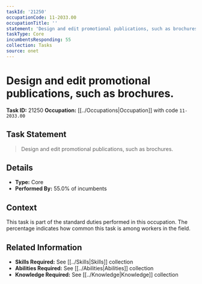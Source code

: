 ```yaml
---
taskId: '21250'
occupationCode: 11-2033.00
occupationTitle: ''
statement: 'Design and edit promotional publications, such as brochures.'
taskType: Core
incumbentsResponding: 55
collection: Tasks
source: onet
---
```

# Design and edit promotional publications, such as brochures.

**Task ID:** 21250
**Occupation:** [[../Occupations|Occupation]] with code `11-2033.00`

## Task Statement

> Design and edit promotional publications, such as brochures.

## Details

- **Type:** Core
- **Performed By:** 55.0% of incumbents

## Context

This task is part of the standard duties performed in this occupation. The percentage indicates how common this task is among workers in the field.

## Related Information

- **Skills Required:** See [[../Skills|Skills]] collection
- **Abilities Required:** See [[../Abilities|Abilities]] collection
- **Knowledge Required:** See [[../Knowledge|Knowledge]] collection
